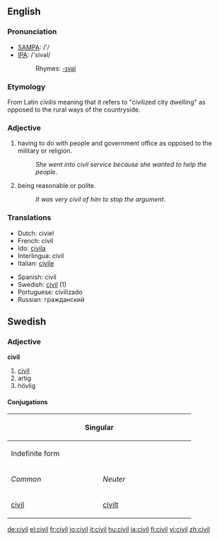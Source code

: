 ==English==
===Pronunciation===
*[[w:SAMPA|SAMPA]]: /'/
*[[w:IPA|IPA]]: /'sivəl/
*:Rhymes: [[Rhymes:English:-ɪvəl|-ɪvəl]]

=== Etymology ===
From Latin ''civilis'' meaning that it refers to "civilized city dwelling" as opposed to the rural ways of the countryside.

=== Adjective ===
#having to do with people and government office as opposed to the military or religion. 
#:''She went into civil service because she wanted to help the people''.
#being reasonable or polite.
#:''It was very civil of him to stop the argument''.

=== Translations ===
{{top}}
*Dutch: civiel
*French: civil
*Ido: [[civila]]
*Interlingua: civil
*Italian: [[civile]]
{{mid}}
*Spanish: civil
*Swedish: [[civil#Swedish|civil]] (1)
*Portuguese: civilizado
*Russian: гражданский
{{bottom}}

==Swedish==
===Adjective===
'''civil'''
#[[civil#English|civil]]
#artig
#hövlig
====Conjugations====
{| border=1 cellspacing=0 
|- bgcolor="#FFFFF0" align=center
! colspan=4 width=400 | Singular
! rowspan=3 width=100 | Plural
|- bgcolor="#FFFFF0" align=center
! colspan=2 width=200 | Indefinite form
! colspan=2 width=200 | Definite form
|- bgcolor="#FFFFF0" align=center
| width=100 | ''Common''
| width=100 | ''Neuter''
| width=100 | ''Sexus maskuline''
| width=100 | ''Other sexus''
|- align=center
| [[civil]]
| [[civilt]]
| [[civile]]
| [[civila]]
| [[civila]]
|}

[[de:civil]]
[[el:civil]]
[[fr:civil]]
[[io:civil]]
[[it:civil]]
[[hu:civil]]
[[ja:civil]]
[[fi:civil]]
[[vi:civil]]
[[zh:civil]]